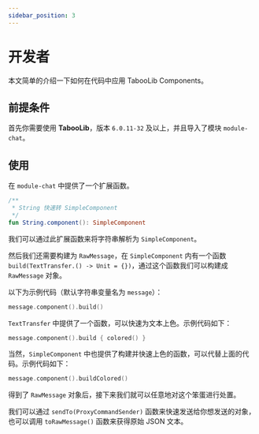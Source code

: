 ```yaml
---
sidebar_position: 3
---
```


# 开发者

本文简单的介绍一下如何在代码中应用 TabooLib Components。

## 前提条件
首先你需要使用 **TabooLib**，版本 `6.0.11-32` 及以上，并且导入了模块 `module-chat`。

## 使用

在 `module-chat` 中提供了一个扩展函数。

```kotlin
/**
 * String 快速转 SimpleComponent
 */
fun String.component(): SimpleComponent
```

我们可以通过此扩展函数来将字符串解析为 `SimpleComponent`。

然后我们还需要构建为 `RawMessage`，在 `SimpleComponent` 内有一个函数 `build(TextTransfer.() -> Unit = {})`，通过这个函数我们可以构建成 `RawMessage` 对象。

以下为示例代码（默认字符串变量名为 `message`）：

```kotlin
message.component().build()
```

`TextTransfer` 中提供了一个函数，可以快速为文本上色。示例代码如下：

```kotlin
message.component().build { colored() }
```

当然，`SimpleComponent` 中也提供了构建并快速上色的函数，可以代替上面的代码。示例代码如下：

```kotlin
message.component().buildColored()
```

得到了 `RawMessage` 对象后，接下来我们就可以任意地对这个笨蛋进行处置。

我们可以通过 `sendTo(ProxyCommandSender)` 函数来快速发送给你想发送的对象，也可以调用 `toRawMessage()` 函数来获得原始 JSON 文本。